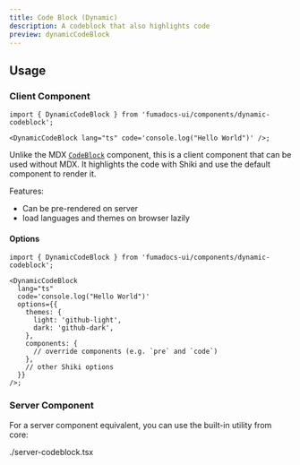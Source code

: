 ```yaml
---
title: Code Block (Dynamic)
description: A codeblock that also highlights code
preview: dynamicCodeBlock
---
```


## Usage

### Client Component

```tsx
import { DynamicCodeBlock } from 'fumadocs-ui/components/dynamic-codeblock';

<DynamicCodeBlock lang="ts" code='console.log("Hello World")' />;
```

Unlike the MDX [`CodeBlock`](/docs/ui/mdx/codeblock) component, this is a client component that can be used without MDX.
It highlights the code with Shiki and use the default component to render it.

Features:

- Can be pre-rendered on server
- load languages and themes on browser lazily

#### Options

```tsx
import { DynamicCodeBlock } from 'fumadocs-ui/components/dynamic-codeblock';

<DynamicCodeBlock
  lang="ts"
  code='console.log("Hello World")'
  options={{
    themes: {
      light: 'github-light',
      dark: 'github-dark',
    },
    components: {
      // override components (e.g. `pre` and `code`)
    },
    // other Shiki options
  }}
/>;
```

### Server Component

For a server component equivalent, you can use the built-in utility from core:

<include>./server-codeblock.tsx</include>
